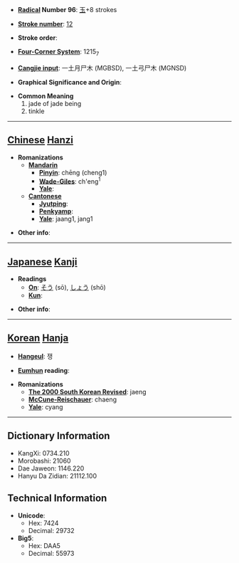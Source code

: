 * '''[[Wiktionary:Chinese radical index| Radical]] Number 96''': [[Wiktionary:Chinese radical index 玉|玉]]+8 strokes

* '''[[Wiktionary:Chinese total strokes index|Stroke number]]''': [[Wiktionary:Chinese total strokes index 12|12]]

* '''Stroke order''': 

* '''[[Wiktionary:Chinese four corner index|Four-Corner System]]''': 1215<sub>7</sub>

* '''[[Wiktionary:Chinese Cangjie index|Cangjie input]]''': 一土月尸木 (MGBSD), 一土弓尸木 (MGNSD)

* '''Graphical Significance and Origin''': 

* '''Common Meaning'''
*#jade of jade being
*# tinkle


----

== [[Chinese]] [[Hanzi]] ==

* '''Romanizations'''
** '''[[Mandarin]]'''
*** '''[[Pinyin]]''': chēng (cheng1)
*** '''[[Wade-Giles]]''': ch'eng<sup>1</sup>
*** '''[[Yale]]''': 
** '''[[Cantonese]]'''
*** '''[[Jyutping]]''':
*** '''[[Penkyamp]]''': 
*** '''[[Yale]]''': jaang1, jang1

* '''Other info''': 

----

== [[Japanese]] [[Kanji]] ==

* '''Readings'''
** '''[[On]]''': [[そう]] (sō), [[しょう]] (shō)
** '''[[Kun]]''': 

* '''Other info''':  

----

== [[Korean]] [[Hanja]] ==

* '''[[Hangeul]]''': 쟁

* '''[[Eumhun]] reading''': 

* '''Romanizations'''
** '''[[The 2000 South Korean Revised Romanization|The 2000 South Korean Revised]]''': jaeng
** '''[[McCune-Reischauer]]''': chaeng
** '''[[Yale]]''': cyang

----

== Dictionary Information ==

* KangXi: 0734.210
* Morobashi: 21060
* Dae Jaweon: 1146.220
* Hanyu Da Zidian: 21112.100

== Technical Information ==

* '''Unicode''':
** Hex: 7424
** Decimal: 29732
* '''Big5''':
** Hex: DAA5
** Decimal: 55973